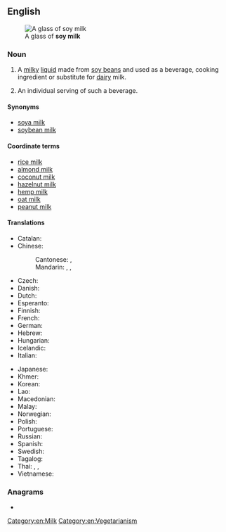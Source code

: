 {{also|soymilk}}
==English==
{{wikipedia}}
[[File:Soy milk (2).jpg|thumb|A glass of '''soy milk''']]

===Noun===
{{en-noun|~}}

# {{lb|en|uncountable}} A [[milky]] [[liquid]] made from [[soy bean]]s and used as a beverage, cooking ingredient or substitute for [[dairy]] milk.
# {{lb|en|countable|informal}} An individual serving of such a beverage.

====Synonyms====
* [[soya milk]]
* [[soybean milk]]

====Coordinate terms====
* [[rice milk]]
* [[almond milk]]
* [[coconut milk]]
* [[hazelnut milk]]
* [[hemp milk]]
* [[oat milk]]
* [[peanut milk]]

====Translations====
{{trans-top|a beverage made from soy beans}}
* Catalan: {{t|ca|llet de soia|f}}
* Chinese:
*: Cantonese: {{t|yue|豆漿|sc=Hani}}, {{t|yue|豆浆|tr=dau6 zoeng1|sc=Hani}}
*: Mandarin: {{t+|cmn|豆漿|sc=Hani}}, {{t+|cmn|豆浆|tr=dòujiāng|sc=Hani}}, {{t+|cmn|豆奶|tr=dòunǎi|sc=Hani}}
* Czech: {{t|cs|sojové mléko|n}}
* Danish: {{t+|da|sojamælk|c}}
* Dutch: {{t+|nl|sojamelk|f}}
* Esperanto: {{t|eo|sojlakto}}
* Finnish: {{t+|fi|soijamaito}}
* French: {{t+|fr|lait de soja|m}}
* German: {{t+|de|Sojamilch|f}}
* Hebrew: {{t|he|חלב סויה|tr=khalav soya}}
* Hungarian: {{t+|hu|szójatej}}
* Icelandic: {{t|is|sojamjólk|f}}
* Italian: {{t|it|latte di soia|m}}
{{trans-mid}}
* Japanese: {{t+|ja|豆乳|tr=とうにゅう, tōnyū}}
* Khmer: {{t-needed|km}}
* Korean: {{t+|ko|두유}}
* Lao: {{t-needed|lo}}
* Macedonian: {{t|mk|соино млеко|n|tr=sóino mléko}}
* Malay: {{t|ms|susu soya}}
* Norwegian: {{t|no|soyamelk|m|f}}
* Polish: {{t+|pl|mleko sojowe|n}}
* Portuguese: {{t+|pt|leite de soja|m}}
* Russian: {{t|ru|со́евое молоко́|n}}
* Spanish: {{t|es|leche de soja|f}}
* Swedish: {{t+|sv|sojamjölk|c}}
* Tagalog: {{t|tl|gatas ng utaw}}
* Thai: {{t|th|นมถั่วเหลือง}}, {{t|th|น้ำนมถั่วเหลือง}}, {{t|th|น้ำเต้าหู้}}
* Vietnamese: {{t+|vi|sữa đậu nành}}
{{trans-bottom}}

===Anagrams===
* {{anagrams|en|a=iklmosy|smokily}}

[[Category:en:Milk]]
[[Category:en:Vegetarianism]]